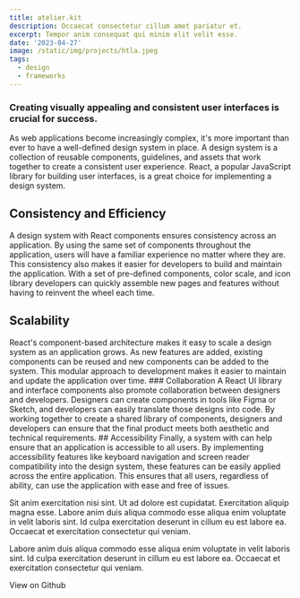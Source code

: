 ```yaml
---
title: atelier.kit
description: Occaecat consectetur cillum amet pariatur et.
excerpt: Tempor anim consequat qui minim elit velit esse.
date: '2023-04-27'
image: /static/img/projects/htla.jpeg
tags:
  - design
  - frameworks
---
```


### Creating visually appealing and consistent user interfaces is crucial for success.

<Space />

As web applications become increasingly complex, it's more important than ever to have a well-defined design system in place. A design system is a collection of reusable components, guidelines, and assets that work together to create a consistent user experience. React, a popular JavaScript library for building user interfaces, is a great choice for implementing a design system.

<Space />
<Space />

## Consistency and Efficiency

<Space />A design system with React components ensures consistency across an
application. By using the same set of components throughout the application,
users will have a familiar experience no matter where they are. This consistency
also makes it easier for developers to build and maintain the application. With
a set of pre-defined components, color scale, and icon library developers can
quickly assemble new pages and features without having to reinvent the wheel
each time.

<Space />
<Space />

## Scalability

<Space />
React's component-based architecture makes it easy to scale a design system as an
application grows. As new features are added, existing components can be reused and
new components can be added to the system. This modular approach to development makes
it easier to maintain and update the application over time.
<Space />
<Space />
### Collaboration
<Space />A React UI library and interface components also promote collaboration between
designers and developers. Designers can create components in tools like Figma or
Sketch, and developers can easily translate those designs into code. By working together
to create a shared library of components, designers and developers can ensure that
the final product meets both aesthetic and technical requirements.

<Space />
<Space />
## Accessibility
<Space />
Finally, a system with can help ensure that an application is accessible to all
users. By implementing accessibility features like keyboard navigation and
screen reader compatibility into the design system, these features can be easily
applied across the entire application. This ensures that all users, regardless
of ability, can use the application with ease and free of issues.

<Space />
<Space />

Sit anim exercitation nisi sint. Ut ad dolore est cupidatat. Exercitation aliquip magna esse. Labore anim duis aliqua commodo esse aliqua enim voluptate in velit laboris sint.
Id culpa exercitation deserunt in cillum eu est labore ea. Occaecat et exercitation consectetur qui veniam.

<Space />

Labore anim duis aliqua commodo esse aliqua enim voluptate in velit laboris sint.
Id culpa exercitation deserunt in cillum eu est labore ea. Occaecat et exercitation consectetur qui veniam.

<Space />
<Space />
<Space />
<Link href='https://github.com/chvndler' target='_blank'>
  View on Github
</Link>
<Space />
<Space />
<Space />
